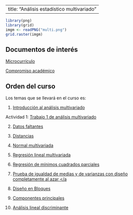 
---
title: "Análisis estadístico multivariado"
---

```r

library(png)
library(grid)
imgm <- readPNG("multi.png")
grid.raster(imgm)

```



## Documentos de interés

[Microcurrículo](https://github.com/estadisticaITM/estadisticaITM.github.io/blob/master/FDE%20018%20Estad%C3%ADstica%20Multivariada%20(00000002).docx)

[Compromiso académico](https://github.com/estadisticaITM/estadisticaITM.github.io/blob/master/compromiso%20multivariado.docx)



## Orden del curso



Los temas que se llevará en el curso es:

1. <a href="pp1.html" target="_blank"> Introducción al análisis multivariado</a>


Actividad 1: <a href="wjo1multi.html" target="_blank"> Trabajo 1 de análisis multivariado</a>


2. <a href="missdata.html" target="_blank"> Datos faltantes </a>

3. <a href="distancias.html" target="_blank"> Distancias </a>

4. <a href="normmulti.html" target="_blank"> Normal multivariada </a>

5. <a href="regrelineal.html" target="_blank"> Regresión lineal multivariada </a>

6. <a href="pls.html" target="_blank"> Regresión de mínimos cuadrados parciales </a>

7. <a href="diseñoazar.html" target="_blank"> Prueba de igualdad de medias y de varianzas con diseño completamente al azar </a

8. <a href="diseñobloque.html" target="_blank"> Diseño en Bloques </a>

9. <a href="componentes.html" target="_blank"> Componentes principales </a>

10. <a href="lda.html" target="_blank"> Análisis lineal discriminante </a>



